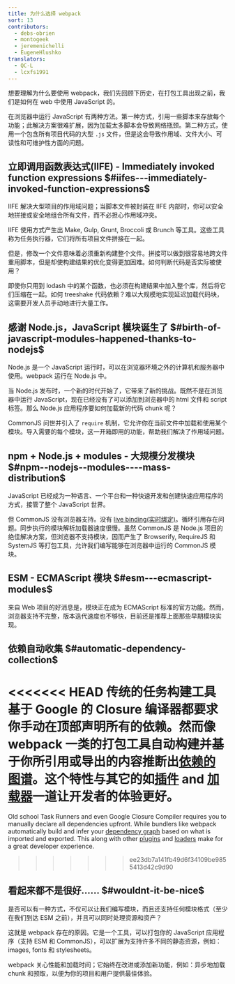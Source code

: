 ```yaml
---
title: 为什么选择 webpack
sort: 13
contributors:
  - debs-obrien
  - montogeek
  - jeremenichelli
  - EugeneHlushko
translators:
  - QC-L
  - lcxfs1991
---
```


想要理解为什么要使用 webpack，我们先回顾下历史，在打包工具出现之前，我们是如何在 web 中使用 JavaScript 的。

在浏览器中运行 JavaScript 有两种方法。第一种方式，引用一些脚本来存放每个功能；此解决方案很难扩展，因为加载太多脚本会导致网络瓶颈。第二种方式，使用一个包含所有项目代码的大型 `.js` 文件，但是这会导致作用域、文件大小、可读性和可维护性方面的问题。

## 立即调用函数表达式(IIFE) - Immediately invoked function expressions $#iifes---immediately-invoked-function-expressions$

IIFE 解决大型项目的作用域问题；当脚本文件被封装在 IIFE 内部时，你可以安全地拼接或安全地组合所有文件，而不必担心作用域冲突。

IIFE 使用方式产生出 Make, Gulp, Grunt, Broccoli 或 Brunch 等工具。这些工具称为任务执行器，它们将所有项目文件拼接在一起。

但是，修改一个文件意味着必须重新构建整个文件。拼接可以做到很容易地跨文件重用脚本，但是却使构建结果的优化变得更加困难。如何判断代码是否实际被使用？

即使你只用到 lodash 中的某个函数，也必须在构建结果中加入整个库，然后将它们压缩在一起。如何 treeshake 代码依赖？难以大规模地实现延迟加载代码块，这需要开发人员手动地进行大量工作。

## 感谢 Node.js，JavaScript 模块诞生了 $#birth-of-javascript-modules-happened-thanks-to-nodejs$

Node.js 是一个 JavaScript 运行时，可以在浏览器环境之外的计算机和服务器中使用。webpack 运行在 Node.js 中。

当 Node.js 发布时，一个新的时代开始了，它带来了新的挑战。既然不是在浏览器中运行 JavaScript，现在已经没有了可以添加到浏览器中的 html 文件和 script 标签。那么 Node.js 应用程序要如何加载新的代码 chunk 呢？

CommonJS 问世并引入了 `require` 机制，它允许你在当前文件中加载和使用某个模块。导入需要的每个模块，这一开箱即用的功能，帮助我们解决了作用域问题。

## npm + Node.js + modules - 大规模分发模块 $#npm--nodejs--modules----mass-distribution$

JavaScript 已经成为一种语言、一个平台和一种快速开发和创建快速应用程序的方式，接管了整个 JavaScript 世界。

但 CommonJS 没有浏览器支持。没有 [live binding(实时绑定)](https://medium.com/webpack/the-state-of-javascript-modules-4636d1774358)。循环引用存在问题。同步执行的模块解析加载器速度很慢。虽然 CommonJS 是 Node.js 项目的绝佳解决方案，但浏览器不支持模块，因而产生了 Browserify, RequireJS 和 SystemJS 等打包工具，允许我们编写能够在浏览器中运行的 CommonJS 模块。

## ESM - ECMAScript 模块 $#esm---ecmascript-modules$

来自 Web 项目的好消息是，模块正在成为 ECMAScript 标准的官方功能。然而，浏览器支持不完整，版本迭代速度也不够快，目前还是推荐上面那些早期模块实现。

## 依赖自动收集 $#automatic-dependency-collection$

<<<<<<< HEAD
传统的任务构建工具基于 Google 的 Closure 编译器都要求你手动在顶部声明所有的依赖。然而像 webpack 一类的打包工具自动构建并基于你所引用或导出的内容推断出[依赖的图谱](/concepts/dependency-graph/)。这个特性与其它的如[插件](/concepts/plugins/) and [加载器](/concepts/loaders/)一道让开发者的体验更好。
=======
Old school Task Runners and even Google Closure Compiler requires you to manually declare all dependencies upfront. While bundlers like webpack automatically build and infer your [dependency graph](/concepts/dependency-graph/) based on what is imported and exported. This along with other [plugins](/concepts/plugins/) and [loaders](/concepts/loaders/) make for a great developer experience.
>>>>>>> ee23db7a141fb49d6f34109be9855413d42c9d90

## 看起来都不是很好…… $#wouldnt-it-be-nice$

是否可以有一种方式，不仅可以让我们编写模块，而且还支持任何模块格式（至少在我们到达 ESM 之前），并且可以同时处理资源和资产？

这就是 webpack 存在的原因。它是一个工具，可以打包你的 JavaScript 应用程序（支持 ESM 和 CommonJS），可以扩展为支持许多不同的静态资源，例如：images, fonts 和 stylesheets。

webpack 关心性能和加载时间；它始终在改进或添加新功能，例如：异步地加载 chunk 和预取，以便为你的项目和用户提供最佳体验。
